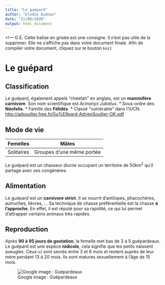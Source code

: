 ```yaml
---
title: "Le guépard"
author: "Elodie Audoan"
date: "21/09/2020"
output: html_document
---
```


<!--- G.E.
Cette balise en grisée est une consigne. Il n'est pas utile de la supprimer. Elle ne s'affiche pas dans votre document finale. Afin de compiler votre document, cliquez sur le bouton `knit`

# Le guépard


## Classification
Le guépard, également appelé "cheetah" en anglais, est un **mammifère carnivore**. Son nom scientifique est *Acinonyx Jubatus*. 
* Sous-ordre des **Néofelis**.
* Famille des **Félidés**.
* Classé "vulnérable" dans l'IUCN.
<http://adsoullier.free.fr/Gu%E9pard-AdrienSoullier-OK.pdf>


## Mode de vie
Femelles   | Mâles
---------- | -----------
Solitaires | Groupes d'une même portée
Le guépard est un chasseur diurne occupant un territoire de 50km^2^ qu'il partage avec ses congénères. 


## Alimentation
Le guépard est un **carnivore strict**. Il se nourrit d'antilopes, phacochères, autruches, lièvres, ... Sa technique de chasse préférentielle est la chasse **à l'approche**. En effet, il est réputé pour sa rapidité, ce qui lui permet d'attrapper certains animaux très rapides.


## Reproduction
Après **90 à 95 jours de gestation**, la femelle met bas de 3 à 5 guépardeaux. Le guépard est une espèce **nidicole**, cela signifie que les petits naissent aveugles. Ceux-ci sont sevrés entre 3 et 6 mois et restent auprès de leur mère pendant 13 à 20 mois. Ils sont matures sexuellement à l'âge de 15 mois.

![Google image : Guépardeaux](https://upload.wikimedia.org/wikipedia/commons/thumb/1/16/Cheetah_Cubs_%28Acinonyx_jubatus%29_%286491917527%29.jpg/1280px-Cheetah_Cubs_%28Acinonyx_jubatus%29_%286491917527%29.jpg)
